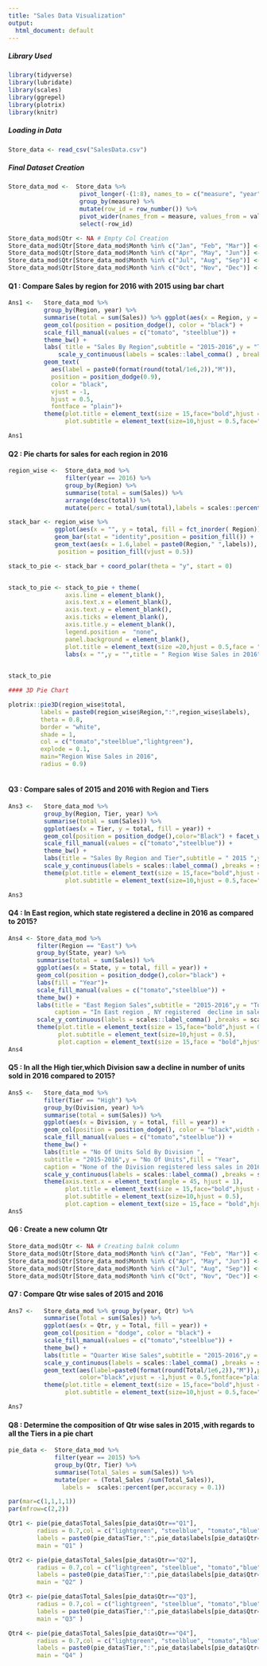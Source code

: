 ---
title: "Sales Data Visualization"
output:
  html_document: default
---
#####  Library Used 
```{r message=FALSE,warning=FALSE} 
library(tidyverse)
library(lubridate)
library(scales)
library(ggrepel)
library(plotrix)
library(knitr)

```


##### Loading in Data 

```{r message=F}
Store_data <- read_csv("SalesData.csv")

```

##### Final Dataset Creation 

```{r message=FALSE}
Store_data_mod <-  Store_data %>%
                    pivot_longer(-(1:8), names_to = c("measure", "year"),names_sep = -4) %>%
                    group_by(measure) %>%
                    mutate(row_id = row_number()) %>%
                    pivot_wider(names_from = measure, values_from = value) %>%
                    select(-row_id)

Store_data_mod$Qtr <- NA # Empty Col Creation
Store_data_mod$Qtr[Store_data_mod$Month %in% c("Jan", "Feb", "Mar")] <- "Q1"
Store_data_mod$Qtr[Store_data_mod$Month %in% c("Apr", "May", "Jun")] <-  "Q2"
Store_data_mod$Qtr[Store_data_mod$Month %in% c("Jul", "Aug", "Sep")] <-  "Q3"
Store_data_mod$Qtr[Store_data_mod$Month %in% c("Oct", "Nov", "Dec")] <-  "Q4"

```

#### Q1 : Compare Sales by region for 2016 with 2015 using bar chart

```{r message=F,tidy=TRUE,fig.height=6.5,fig.align='center'}
Ans1 <-   Store_data_mod %>%
          group_by(Region, year) %>%
          summarise(total = sum(Sales)) %>% ggplot(aes(x = Region, y = total, fill = year)) +
          geom_col(position = position_dodge(), color = "black") +
          scale_fill_manual(values = c("tomato", "steelblue")) +
          theme_bw() +
          labs( title = "Sales By Region",subtitle = "2015-2016",y = "Total Sales",fill = "Year") +
              scale_y_continuous(labels = scales::label_comma() , breaks = scales::breaks_pretty()) +
          geom_text(
            aes(label = paste0(format(round(total/1e6,2)),"M")),
            position = position_dodge(0.9),
            color = "black",
            vjust = -1,
            hjust = 0.5,
            fontface = "plain")+
          theme(plot.title = element_text(size = 15,face="bold",hjust = 0.5),
                plot.subtitle = element_text(size=10,hjust = 0.5,face="bold"))

Ans1

```

#### Q2 : Pie charts for sales for each region in 2016

```{r message=F,tidy=TRUE,fig.height=6.5,fig.align='center'}
region_wise <-  Store_data_mod %>%
                filter(year == 2016) %>%
                group_by(Region) %>%
                summarise(total = sum(Sales)) %>% 
                arrange(desc(total)) %>% 
                mutate(perc = total/sum(total),labels = scales::percent(perc))

stack_bar <- region_wise %>%
             ggplot(aes(x = "", y = total, fill = fct_inorder( Region))) +
             geom_bar(stat = "identity",position = position_fill()) +
             geom_text(aes(x = 1.6,label = paste0(Region," ",labels)),
              position = position_fill(vjust = 0.5))

stack_to_pie <- stack_bar + coord_polar(theta = "y", start = 0)


stack_to_pie <- stack_to_pie + theme(
                axis.line = element_blank(),
                axis.text.x = element_blank(),
                axis.text.y = element_blank(),
                axis.ticks = element_blank(),
                axis.title.y = element_blank(),
                legend.position =  "none",
                panel.background = element_blank(),
                plot.title = element_text(size =20,hjust = 0.5,face = "bold")) +
                labs(x = "",y = "",title = " Region Wise Sales in 2016",fill="Region")
      

stack_to_pie 

#### 3D Pie Chart

plotrix::pie3D(region_wise$total,
         labels = paste0(region_wise$Region,":",region_wise$labels),
         theta = 0.8,
         border = "white",
         shade = 1,
         col = c("tomato","steelblue","lightgreen"),
         explode = 0.1,
         main="Region Wise Sales in 2016",
         radius = 0.9)
 
```


#### Q3 : Compare sales of 2015 and 2016 with Region and Tiers

```{r message=F,tidy=TRUE,fig.height=6.5,fig.align='center'}
Ans3 <-   Store_data_mod %>%
          group_by(Region, Tier, year) %>%
          summarise(total = sum(Sales)) %>%
          ggplot(aes(x = Tier, y = total, fill = year)) +
          geom_col(position = position_dodge(),color="Black") + facet_wrap( ~ Region) +
          scale_fill_manual(values = c("tomato","steelblue")) +
          theme_bw() +
          labs(title = "Sales By Region and Tier",subtitle = " 2015 ",y = "Total Sales",fill = "Year") +
          scale_y_continuous(labels = scales::label_comma() ,breaks = scales::breaks_pretty())+
          theme(plot.title = element_text(size = 15,face="bold",hjust = 0.5),
                plot.subtitle = element_text(size=10,hjust = 0.5,face="bold"))

Ans3
```
  
  
#### Q4 : In East region, which state registered a decline in 2016 as compared to 2015?

```{r message=F,tidy=TRUE,fig.height=6.5,fig.width=10,fig.align='center'}
Ans4 <- Store_data_mod %>%
        filter(Region == "East") %>%
        group_by(State, year) %>%
        summarise(total = sum(Sales)) %>%
        ggplot(aes(x = State, y = total, fill = year)) + 
        geom_col(position = position_dodge(),color="black") +
        labs(fill = "Year")+
        scale_fill_manual(values = c("tomato","steelblue")) +
        theme_bw() +
        labs(title = "East Region Sales",subtitle = "2015-2016",y = "Total Sales",fill = "Year",
             caption = "In East region , NY registered  decline in sales in 2016 as compared to 2015.") +
        scale_y_continuous(labels = scales::label_comma() ,breaks = scales::breaks_pretty())+
        theme(plot.title = element_text(size = 15,face="bold",hjust = 0.5),
              plot.subtitle = element_text(size=10,hjust = 0.5),
              plot.caption = element_text(size = 15,face = "bold",hjust = 0))
Ans4
```


#### Q5 : In all the High tier,which Division saw a decline in number of units sold in            2016 compared to 2015?

```{r  message=F,tidy=TRUE,fig.height=6.5,,fig.width=10,fig.align='center'}

Ans5 <-   Store_data_mod %>%
          filter(Tier == "High") %>%
          group_by(Division, year) %>%
          summarise(total = sum(Sales)) %>%
          ggplot(aes(x = Division, y = total, fill = year)) +
          geom_col(position = position_dodge(), color = "black",width = 0.8) +
          scale_fill_manual(values = c("tomato","steelblue")) +
          theme_bw() +
          labs(title = "No Of Units Sold By Division ",
          subtitle = "2015-2016",y = "No Of Units",fill = "Year",
          caption = "None of the Division registered less sales in 2016 as compared to 2015.") +
          scale_y_continuous(labels = scales::label_comma() ,breaks = scales::breaks_pretty())+
          theme(axis.text.x = element_text(angle = 45, hjust = 1),
                plot.title = element_text(size = 15,face="bold",hjust = 0.5),
                plot.subtitle = element_text(size=10,hjust = 0.5),
                plot.caption = element_text(size = 15,face = "bold",hjust = 0)) 
Ans5

```

#### Q6 :	Create a new column Qtr 

```{r message=FALSE,tidy=TRUE}
Store_data_mod$Qtr <- NA # Creating balnk column
Store_data_mod$Qtr[Store_data_mod$Month %in% c("Jan", "Feb", "Mar")] <- "Q1"
Store_data_mod$Qtr[Store_data_mod$Month %in% c("Apr", "May", "Jun")] <- "Q2"
Store_data_mod$Qtr[Store_data_mod$Month %in% c("Jul", "Aug", "Sep")] <- "Q3"
Store_data_mod$Qtr[Store_data_mod$Month %in% c("Oct", "Nov", "Dec")] <- "Q4"
```

#### Q7 : Compare Qtr wise sales of 2015 and 2016

```{r message=F,tidy=TRUE,fig.height=6.5,fig.align='center' }
Ans7 <-   Store_data_mod %>% group_by(year, Qtr) %>%
          summarise(Total = sum(Sales)) %>%
          ggplot(aes(x = Qtr, y = Total, fill = year)) +
          geom_col(position = "dodge", color = "black") +
          scale_fill_manual(values = c("tomato","steelblue")) +
          theme_bw() +
          labs(title = "Quarter Wise Sales",subtitle = "2015-2016",y = " Total Sales",fill = "Year") +
          scale_y_continuous(labels = scales::label_comma() ,breaks = scales::breaks_pretty())+
          geom_text(aes(label=paste0(format(round(Total/1e6,2)),"M")),position = position_dodge(0.9),
                    color="black",vjust = -1,hjust = 0.5,fontface="plain")+
          theme(plot.title = element_text(size = 15,face="bold",hjust = 0.5),
                plot.subtitle = element_text(size=10,hjust = 0.5,face="bold"))

Ans7 

```


#### Q8 : Determine the composition of Qtr wise sales in 2015 ,with regards to all the Tiers in a pie chart

```{r message=F,tidy=TRUE,fig.height=5,fig.width=6,fig.align='center' }
pie_data <-  Store_data_mod %>% 
             filter(year == 2015) %>%
             group_by(Qtr, Tier) %>%
             summarise(Total_Sales = sum(Sales)) %>% 
             mutate(per = (Total_Sales /sum(Total_Sales)),
               labels =  scales::percent(per,accuracy = 0.1))

par(mar=c(1,1,1,1))
par(mfrow=c(2,2))

Qtr1 <- pie(pie_data$Total_Sales[pie_data$Qtr=="Q1"],
        radius = 0.7,col = c("lightgreen", "steelblue", "tomato","blue"),
        labels = paste0(pie_data$Tier,":",pie_data$labels[pie_data$Qtr=="Q1"]),
        main = "Q1" )

Qtr2 <- pie(pie_data$Total_Sales[pie_data$Qtr=="Q2"],
        radius = 0.7,col = c("lightgreen", "steelblue", "tomato","blue"),
        labels = paste0(pie_data$Tier,":",pie_data$labels[pie_data$Qtr=="Q2"]),
        main = "Q2" )

Qtr3 <- pie(pie_data$Total_Sales[pie_data$Qtr=="Q3"],
        radius = 0.7,col = c("lightgreen", "steelblue", "tomato","blue"),
        labels = paste0(pie_data$Tier,":",pie_data$labels[pie_data$Qtr=="Q3"]),
        main = "Q3" )

Qtr4 <- pie(pie_data$Total_Sales[pie_data$Qtr=="Q4"],
        radius = 0.7,col = c("lightgreen", "steelblue", "tomato","blue"),
        labels = paste0(pie_data$Tier,":",pie_data$labels[pie_data$Qtr=="Q4"]),
        main = "Q4" )

```

  
